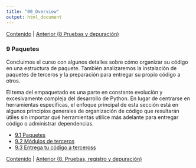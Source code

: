 ```yaml
---
title: "00_Overview"
output: html_document
---
```


[Contenido](../Contenido.md) \| [Anterior (8 Pruebas y depuración)](../08_Pruebas_y_depuración/00_Descripción%20general.md)

### 9 Paquetes

Concluimos el curso con algunos detalles sobre cómo organizar su código en una estructura de paquete. También analizaremos la instalación de paquetes de terceros y la preparación para entregar su propio código a otros.

El tema del empaquetado es una parte en constante evolución y excesivamente compleja del desarrollo de Python. En lugar de centrarse en herramientas específicas, el enfoque principal de esta sección está en algunos principios generales de organización de código que resultarán útiles sin importar qué herramientas utilice más adelante para entregar código o administrar dependencias.

-   [9.1 Paquetes](01_Packages.Rmd)
-   [9.2 Módulos de terceros](02_Third_party.Rmd)
-   [9.3 Entrega tu código a terceross](03_Distribution.Rmd)

[Contenido](../Contents.Rmd) \| [Anterior (8. Pruebas, registro y depuración)](../08_Testing_debugging/00_Overview.Rmd)
